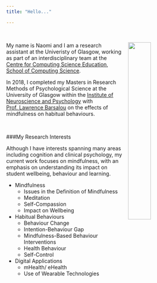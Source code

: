 ```yaml
---
title: "Hello..."

---
```

<br>

<img src="images/Home2.jpg" style="width: 35%; float: right;
padding-left: 10px;"> My name is Naomi and I am a research assistant at the Univeristy of Glasgow, working as part of an interdisciplinary team at the [Centre for Computing Science Education, School of Computing Science](https://www.gla.ac.uk/research/az/ccse/).

In 2018, I completed my Masters in Research Methods of Psychological Science at the University of Glasgow within the [Institute of Neuroscience and Psychology](http://www.gla.ac.uk/researchinstitutes/neurosciencepsychology/) with [Prof. Lawrence Barsalou](https://www.gla.ac.uk/schools/psychology/staff/lawrencebarsalou/) on the effects of mindfulness on habitual behaviours.


<br>

###My Research Interests

Although I have interests spanning many areas including cognition and clinical psychology, my current work focuses on mindfulness, with an emphasis on understanding its impact on student wellbeing, behaviour and learning.

* Mindfulness
    * Issues in the Definition of Mindfulness
    * Meditation
    * Self-Compassion
    * Impact on Wellbeing

* Habitual Behaviours
    * Behaviour Change
    * Intention-Behaviour Gap
    * Mindfulness-Based Behaviour Interventions
    * Health Behaviour
    * Self-Control
    
* Digital Applications
    * mHealth/ eHealth
    * Use of Wearable Technologies